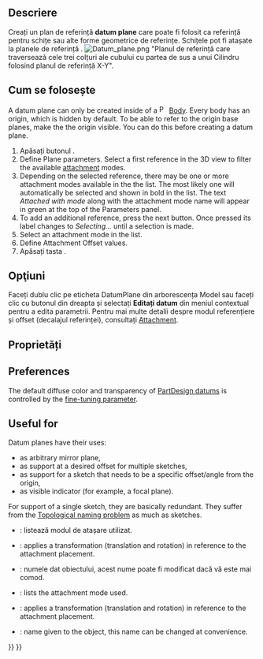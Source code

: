 <languages/>

{{Docnav
|[[PartDesign_Clone|Create a clone]]
|[[PartDesign_Line|Create a datum line]]
|[[PartDesign_Workbench|PartDesign]]
|IconL=PartDesign_Clone.svg
|IconR=PartDesign_Line.svg
|IconC=Workbench_PartDesign.svg
}}

<div class="mw-translate-fuzzy">
{{GuiCommand/ro
|Name=PartDesign Plane
|Name/ro=PartDesign Plane
|Workbenches=[[PartDesign Workbench/ro|PartDesign]]
|MenuLocation=PartDesign → Create a datum plane
|Version=0.17
|SeeAlso=[[PartDesign Point/ro]], [[PartDesign Line/ro]]
}}
</div>

<span id="Description"></span>
==Descriere==

Creați un plan de referință '''datum plane''' care poate fi folosit ca referință pentru schițe sau alte forme geometrice de referințe. Schițele pot fi atașate la planele de referință .
[[File:Datum_plane.png|none]]
"Planul de referință care traversează cele trei colțuri ale cubului cu partea de sus a unui Cilindru folosind planul de referință X-Y".

<span id="Prerequisites"></span>
<div class="mw-translate-fuzzy">
== Cum se folosește ==
</div>

A datum plane can only be created inside of a [[File:PartDesign_Body.svg|16px]] [[PartDesign_Body|Body]]. Every body has an origin, which is hidden by default. To be able to refer to the origin base planes, make the the origin visible. You can do this before creating a datum plane.

<span id="Usage"></span>
<div class="mw-translate-fuzzy">
# Apăsați butonul {{KEY|[[Image:PartDesign Plane.png|24px]] '''Create a datum plane'''}}.
# Define Plane parameters. Select a first reference in the 3D view to filter the available [[Part EditAttachment|attachment]] modes.
# Depending on the selected reference, there may be one or more attachment modes available in the the list. The most likely one will automatically be selected and shown in bold in the list. The text ''Attached with mode'' along with the attachment mode name will appear in green at the top of the Parameters panel.
# To add an additional reference, press the next {{KEY|Reference}} button. Once pressed its label changes to ''Selecting...'' until a selection is made.
# Select an attachment mode in the list.
# Define Attachment Offset values.
# Apăsați tasta {{KEY|OK}}.
</div>

<div class="mw-translate-fuzzy">
== Opţiuni ==
</div>

<span id="Options"></span>
<div class="mw-translate-fuzzy">
Faceți dublu clic pe eticheta DatumPlane din arborescența Model sau faceți clic cu butonul din dreapta și selectați '''Editați datum''' din meniul contextual pentru a edita parametrii. Pentru mai multe detalii despre modul referențiere și offset (decalajul referinței), consultați [[Part EditAttachment|Attachment]].
</div>

<div class="mw-translate-fuzzy">
==Proprietăți==
</div>

==Preferences==

The default diffuse color and transparency of [[PartDesign_CompDatums|PartDesign datums]] is controlled by the {{MenuCommand|DefaultDatumColor}} [[Fine-tuning#PartDesign_Workbench|fine-tuning parameter]].

==Useful for==

Datum planes have their uses:
* as arbitrary mirror plane,
* as support at a desired offset for multiple sketches,
* as support for a sketch that needs to be a specific offset/angle from the origin,
* as visible indicator (for example, a focal plane).

For support of a single sketch, they are basically redundant. They suffer from the [[Topological_naming_problem|Topological naming problem]] as much as sketches.

<span id="Properties"></span>
<div class="mw-translate-fuzzy">
* {{PropertyData|MapMode}}: listează modul de atașare utilizat.
* {{PropertyData|Attachment Offset}}: applies a transformation (translation and rotation) in reference to the attachment placement.
* {{PropertyData|Label}}: numele dat obiectului, acest nume poate fi modificat dacă vă este mai comod.
</div>

* {{PropertyData|MapMode}}: lists the attachment mode used.
* {{PropertyData|Attachment Offset}}: applies a transformation (translation and rotation) in reference to the attachment placement.
* {{PropertyData|Label}}: name given to the object, this name can be changed at convenience.


{{Docnav
|[[PartDesign_Clone|Create a clone]]
|[[PartDesign_Line|Create a datum line]]
|[[PartDesign_Workbench|PartDesign]]
|IconL=PartDesign_Clone.svg
|IconR=PartDesign_Line.svg
|IconC=Workbench_PartDesign.svg
}}

{{PartDesign Tools navi{{#translation:}}}}
{{Userdocnavi{{#translation:}}}}